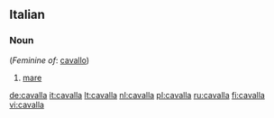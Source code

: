 ==Italian==

===Noun===
{{it-noun|cavall|f|a|e}} (''Feminine of'': [[cavallo]])

# [[mare]]

[[de:cavalla]]
[[it:cavalla]]
[[lt:cavalla]]
[[nl:cavalla]]
[[pl:cavalla]]
[[ru:cavalla]]
[[fi:cavalla]]
[[vi:cavalla]]